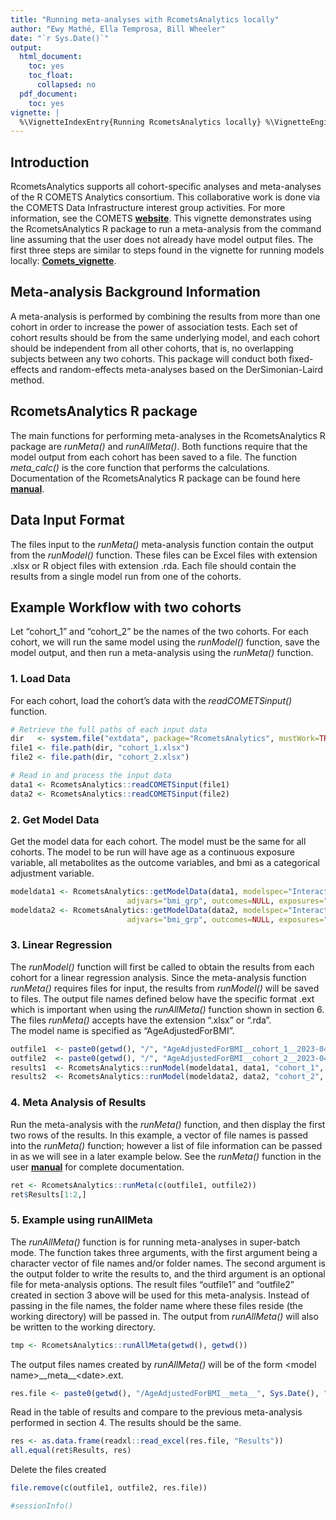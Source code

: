 ```yaml
---
title: "Running meta-analyses with RcometsAnalytics locally"
author: "Ewy Mathé, Ella Temprosa, Bill Wheeler"
date: "`r Sys.Date()`"
output:
  html_document:
    toc: yes
    toc_float:
      collapsed: no
  pdf_document:
    toc: yes
vignette: |
  %\VignetteIndexEntry{Running RcometsAnalytics locally} %\VignetteEngine{knitr::rmarkdown} %\VignetteEncoding{UTF-8}
---
```


## Introduction

RcometsAnalytics supports all cohort-specific analyses and meta-analyses of the R COMETS Analytics consortium. 
This collaborative work is done via the COMETS Data Infrastructure interest group activities. 
For more information, see the COMETS [**website**](http://epi.grants.cancer.gov/comets/).
This vignette demonstrates using the RcometsAnalytics R package to run a meta-analysis 
from the command line assuming that the user does not already have model output files.
The first three steps are similar to steps found in the vignette for running models locally:
[**Comets_vignette**](https://cbiit.github.io/R-cometsAnalytics/cometsvignette_v2.1.html).

## Meta-analysis Background Information
A meta-analysis is performed by combining the results from more than one cohort in order to 
increase the power of association tests. Each set of cohort results should be from the
same underlying model, and each cohort should be independent from all other
cohorts, that is, no overlapping subjects between any two cohorts. 
This package will conduct both fixed-effects and random-effects meta-analyses based
on the DerSimonian-Laird method.

## RcometsAnalytics R package
The main functions for performing meta-analyses in the RcometsAnalytics R package are 
*runMeta()* and *runAllMeta()*. Both functions require that the model output from 
each cohort has been saved to a file. The function *meta_calc()* is the core function 
that performs the calculations.
Documentation of the RcometsAnalytics R package can be found here
  [**manual**](https://github.com/CBIIT/R-cometsAnalytics/blob/gh-pages/RcometsAnalytics-manual-v3.0.pdf).

## Data Input Format
The files input to the *runMeta()* meta-analysis function contain the output from the *runModel()* function.
These files can be Excel files with extension .xlsx or R object files with extension .rda.
Each file should contain the results from a single model run from one of the cohorts.

## Example Workflow with two cohorts
Let "cohort_1" and "cohort_2" be the names of the two cohorts. For each cohort, we will run the 
same model using the *runModel()* function, save the model output, and then run a meta-analysis
using the *runMeta()* function.

### 1. Load Data 
For each cohort, load the cohort's data with the *readCOMETSinput()* function.

```r
# Retrieve the full paths of each input data
dir   <- system.file("extdata", package="RcometsAnalytics", mustWork=TRUE)
file1 <- file.path(dir, "cohort_1.xlsx")
file2 <- file.path(dir, "cohort_2.xlsx")

# Read in and process the input data
data1 <- RcometsAnalytics::readCOMETSinput(file1)
data2 <- RcometsAnalytics::readCOMETSinput(file2)
```

### 2. Get Model Data

Get the model data for each cohort. The model must be the same for all cohorts.
The model to be run will have age as a continuous exposure variable, all metabolites
as the outcome variables, and bmi as a categorical adjustment variable.

```r
modeldata1 <- RcometsAnalytics::getModelData(data1, modelspec="Interactive", 
                          adjvars="bmi_grp", outcomes=NULL, exposures="age")
modeldata2 <- RcometsAnalytics::getModelData(data2, modelspec="Interactive", 
                          adjvars="bmi_grp", outcomes=NULL, exposures="age")
```

### 3. Linear Regression
The *runModel()* function will first be called to obtain the results from each
cohort for a linear regression analysis. Since the meta-analysis function *runMeta()*
requires files for input, the results from *runModel()* will be saved to files.
The output file names defined below have the specific format 
<model name>__<cohort name>__<date>.ext which is important when using the *runAllMeta()*
function shown in section 6. 
The files *runMeta()* accepts have the extension ".xlsx" or ".rda".  
The model name is specified as "AgeAdjustedForBMI".
```r
outfile1  <- paste0(getwd(), "/", "AgeAdjustedForBMI__cohort_1__2023-04-28.xlsx")
outfile2  <- paste0(getwd(), "/", "AgeAdjustedForBMI__cohort_2__2023-04-28.rda")
results1  <- RcometsAnalytics::runModel(modeldata1, data1, "cohort_1", out.file=outfile1, op=list(model="lm"))
results2  <- RcometsAnalytics::runModel(modeldata2, data2, "cohort_2", out.file=outfile2, op=list(model="lm"))
```

### 4. Meta Analysis of Results
Run the meta-analysis with the *runMeta()* function, and then display
the first two rows of the results. In this example, a vector of file names
is passed into the *runMeta()* function; however a list of file information
can be passed in as we will see in a later example below. See the *runMeta()*
function in the user 
[**manual**](https://github.com/CBIIT/R-cometsAnalytics/blob/gh-pages/RcometsAnalytics-manual-v3.0.pdf)
for complete documentation.
```r
ret <- RcometsAnalytics::runMeta(c(outfile1, outfile2))
ret$Results[1:2,]
```

### 5. Example using runAllMeta
The *runAllMeta()* function is for running meta-analyses in super-batch mode.
The function takes three arguments, with the first argument being a character
vector of file names and/or folder names. The second argument is the output
folder to write the results to, and the third argument is an optional file 
for meta-analysis options. The result files "outfile1" and "outfile2" created
in section 3 above will be used for this meta-analysis. Instead of passing
in the file names, the folder name where these files reside (the working directory)
 will be passed in. The output from *runAllMeta()* will also be written
to the working directory.
```r
tmp <- RcometsAnalytics::runAllMeta(getwd(), getwd())
```

The output files names created by *runAllMeta()* will be of the form
\<model name\>\_\_meta\_\_\<date\>.ext. 
```r
res.file <- paste0(getwd(), "/AgeAdjustedForBMI__meta__", Sys.Date(), ".xlsx")
```

Read in the table of results and compare to the previous meta-analysis performed 
in section 4. The results should be the same.
```r
res <- as.data.frame(readxl::read_excel(res.file, "Results"))
all.equal(ret$Results, res)
```

Delete the files created
```r
file.remove(c(outfile1, outfile2, res.file))
```

```r
#sessionInfo()
```
